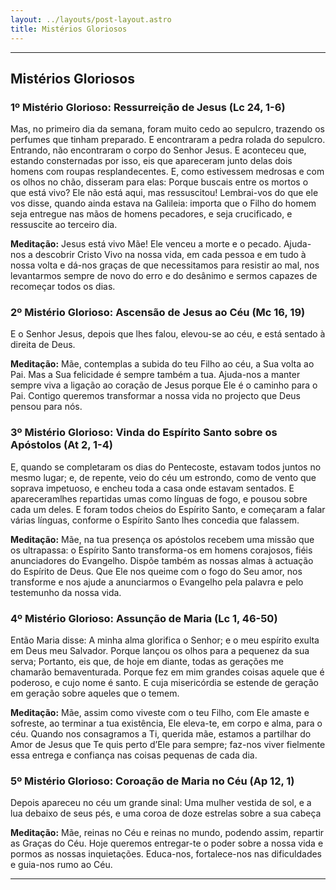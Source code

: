 ```yaml
---
layout: ../layouts/post-layout.astro
title: Mistérios Gloriosos
---
```



<Start />

---

## Mistérios Gloriosos

### 1º Mistério Glorioso: Ressurreição de Jesus (Lc 24, 1-6)

Mas, no primeiro dia da semana, foram muito cedo ao sepulcro, trazendo os perfumes que tinham preparado. E encontraram a pedra rolada do sepulcro. Entrando, não encontraram o corpo do Senhor Jesus. E aconteceu que, estando consternadas por isso, eis que apareceram junto delas dois homens com roupas resplandecentes. E, como estivessem medrosas e com os olhos no chão, disseram para elas: Porque buscais entre os mortos o que está vivo? Ele não está aqui, mas ressuscitou! Lembrai-vos do que ele vos disse, quando ainda estava na Galileia: importa que o Filho do homem seja entregue nas mãos de homens pecadores, e seja crucificado, e ressuscite ao terceiro dia.

**Meditação:** Jesus está vivo Mãe! Ele venceu a morte e o pecado. Ajuda-nos a descobrir Cristo Vivo na nossa vida, em cada pessoa e em tudo à nossa volta e dá-nos graças de que necessitamos para resistir ao mal, nos levantarmos sempre de novo do erro e do desânimo e sermos capazes de recomeçar todos os dias.

<RezasMisterios />

### 2º Mistério Glorioso: Ascensão de Jesus ao Céu (Mc 16, 19)

E o Senhor Jesus, depois que lhes falou, elevou-se ao céu, e está sentado à direita de Deus.

**Meditação:** Mãe, contemplas a subida do teu Filho ao céu, a Sua volta ao Pai. Mas a Sua felicidade é sempre também a tua. Ajuda-nos a manter sempre viva a ligação ao coração de Jesus porque Ele é o caminho para o Pai. Contigo queremos transformar a nossa vida no projecto que Deus pensou para nós.

<RezasMisterios />

### 3º Mistério Glorioso: Vinda do Espírito Santo sobre os Apóstolos (At 2, 1-4)

E, quando se completaram os dias do Pentecoste, estavam todos juntos no mesmo lugar; e, de repente, veio do céu um estrondo, como de vento que soprava impetuoso, e encheu toda a casa onde estavam sentados. E apareceramlhes repartidas umas como línguas de fogo, e pousou sobre cada um deles. E foram todos cheios do Espírito Santo, e começaram a falar várias línguas, conforme o Espírito Santo lhes concedia que falassem.

**Meditação:** Mãe, na tua presença os apóstolos recebem uma missão que os ultrapassa: o Espírito Santo transforma-os em homens corajosos, fiéis anunciadores do Evangelho. Dispõe também as nossas almas à actuação do Espírito de Deus. Que Ele nos queime com o fogo do Seu amor, nos transforme e nos ajude a anunciarmos o Evangelho pela palavra e pelo testemunho da nossa vida.

<RezasMisterios />

### 4º Mistério Glorioso: Assunção de Maria (Lc 1, 46-50)

Então Maria disse: A minha alma glorifica o Senhor; e o meu espírito exulta em Deus meu Salvador. Porque lançou os olhos para a pequenez da sua serva; Portanto, eis que, de hoje em diante, todas as gerações me chamarão bemaventurada. Porque fez em mim grandes coisas aquele que é poderoso, e cujo nome é santo. E cuja misericórdia se estende de geração em geração sobre aqueles que o temem.

**Meditação:** Mãe, assim como viveste com o teu Filho, com Ele amaste e sofreste, ao terminar a tua existência, Ele eleva-te, em corpo e alma, para o céu. Quando nos consagramos a Ti, querida mãe, estamos a partilhar do Amor de Jesus que Te quis perto d’Ele para sempre; faz-nos viver fielmente essa entrega e confiança nas coisas pequenas de cada dia.

<RezasMisterios />

### 5º Mistério Glorioso: Coroação de Maria no Céu (Ap 12, 1)

Depois apareceu no céu um grande sinal: Uma mulher vestida de sol, e a lua debaixo de seus pés, e uma coroa de doze estrelas sobre a sua cabeça

**Meditação:** Mãe, reinas no Céu e reinas no mundo, podendo assim, repartir as Graças do Céu. Hoje queremos entregar-te o poder sobre a nossa vida e pormos as nossas inquietações. Educa-nos, fortalece-nos nas dificuldades e guia-nos rumo ao Céu.

<RezasMisterios />

---

<End />
